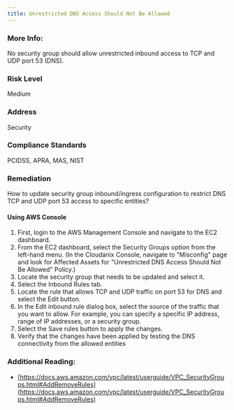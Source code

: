 ```yaml
---
title: Unrestricted DNS Access Should Not Be Allowed
---
```


### More Info:

No security group should allow unrestricted inbound access to TCP and UDP port 53 (DNS).

### Risk Level

Medium

### Address

Security

### Compliance Standards

PCIDSS, APRA, MAS, NIST

### Remediation

How to update security group inbound/ingress configuration to restrict DNS TCP and UDP port 53 access to specific entities?

#### Using AWS Console

1. First, login to the AWS Management Console and navigate to the EC2 dashboard.
2. From the EC2 dashboard, select the Security Groups option from the left-hand menu.
    (In the Cloudanix Console, navigate to "Misconfig" page and look for Affected Assets for "Unrestricted DNS Access Should Not Be Allowed" Policy.)
3. Locate the security group that needs to be updated and select it.
4. Select the Inbound Rules tab.
5. Locate the rule that allows TCP and UDP traffic on port 53 for DNS and select the Edit button.
6. In the Edit inbound rule dialog box, select the source of the traffic that you want to allow. For example, you can specify a specific IP address, range of IP addresses, or a security group.
7. Select the Save rules button to apply the changes.
8. Verify that the changes have been applied by testing the DNS connectivity from the allowed entities

### Additional Reading:

- [https://docs.aws.amazon.com/vpc/latest/userguide/VPC_SecurityGroups.html#AddRemoveRules](https://docs.aws.amazon.com/vpc/latest/userguide/VPC_SecurityGroups.html#AddRemoveRules)
